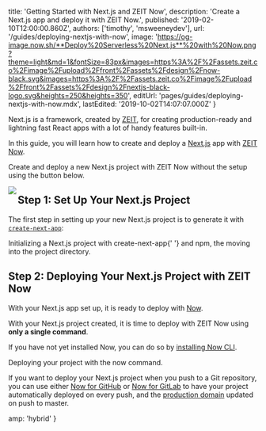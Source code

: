 
  title: 'Getting Started with Next.js and ZEIT Now',
  description: 'Create a Next.js app and deploy it with ZEIT Now.',
  published: '2019-02-10T12:00:00.860Z',
  authors: ['timothy', 'msweeneydev'],
  url: '/guides/deploying-nextjs-with-now',
  image:
    'https://og-image.now.sh/**Deploy%20Serverless%20Next.js**%20with%20Now.png?theme=light&md=1&fontSize=83px&images=https%3A%2F%2Fassets.zeit.co%2Fimage%2Fupload%2Ffront%2Fassets%2Fdesign%2Fnow-black.svg&images=https%3A%2F%2Fassets.zeit.co%2Fimage%2Fupload%2Ffront%2Fassets%2Fdesign%2Fnextjs-black-logo.svg&heights=250&heights=350',
  editUrl: 'pages/guides/deploying-nextjs-with-now.mdx',
  lastEdited: '2019-10-02T14:07:07.000Z'
}

Next.js is a framework, created by [ZEIT](https://zeit.co), for creating production-ready and lightning fast React apps with a lot of handy features built-in.

In this guide, you will learn how to create and deploy a [Next.js](https://nextjs.org/) app with [ZEIT Now](/now).

Create and deploy a new Next.js project with ZEIT Now without the setup using the button below.

<a href="https://zeit.co/new/project?template=https://github.com/zeit/now-examples/tree/master/nextjs">
  <Image src="https://zeit.co/button" width={104} height={36} align="left" />
</a>

## Step 1: Set Up Your Next.js Project

The first step in setting up your new Next.js project is to generate it with [`create-next-app`](https://github.com/zeit/next.js#quick-start):

<Snippet dark text="npm init next-app my-next-app && cd my-next-app" />
<Caption>
  Initializing a Next.js project with <InlineCode>create-next-app</InlineCode>{' '}
  and <GenericLink href="https://www.npmjs.com/">npm</GenericLink>, the moving into the project directory.
</Caption>

## Step 2: Deploying Your Next.js Project with ZEIT Now

With your Next.js app set up, it is ready to deploy with [Now](/docs/v2).

With your Next.js project created, it is time to deploy with ZEIT Now using **only a single command**.

If you have not yet installed Now, you can do so by [installing Now CLI](/download).

<Snippet dark text="now" />
<Caption>Deploying your project with the <InlineCode>now</InlineCode> command.</Caption>

If you want to deploy your Next.js project when you push to a Git repository, you can use either [Now for GitHub](/docs/v2/advanced/now-for-github/) or [Now for GitLab](/docs/v2/advanced/now-for-gitlab/) to have your project automatically deployed on every push, and the [production domain](https://zeit.co/docs/v2/custom-domains/#adding-a-domain) updated on push to master.


  amp: 'hybrid'
}
